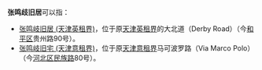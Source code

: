 '''张鸣歧旧居'''可以指：

* [[张鸣岐旧居_(天津英租界)|张鸣岐旧居 (天津英租界)]]，位于原[[天津英租界|天津英租界]]的大北道（Derby Road）（今[[和平区_(天津市)|和平区]]贵州路90号）。
* [[张鸣岐旧宅_(天津意租界)|张鸣岐旧宅 (天津意租界)]]，位于原[[天津意租界|天津意租界]]马可波罗路（Via Marco Polo）（今[[河北区|河北区]][[民族路_(天津市)|民族路]]80号）。 

{{Disambiguation|Z|Cat=五字名人故居消歧义}}